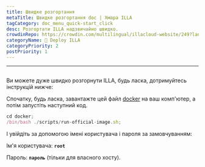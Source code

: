 ```yaml
---
title: Швидке розгортання
metaTitle: Швидке розгортання doc | Хмара ILLA
tagCategory: doc_menu_quick-start_click
desc: Розгортати ILLA надзвичайно швидко.
crowdinRepo: https://crowdin.com/multilingual/illacloud-website/249?languages=uk&filter=basic&value=0
categoryName: 👷 Deploy ILLA
categoryPriority: 2
postPriority: 1
---
```


* * *

## <h2 hidden>Швидко розгорнути</h2>

Ви можете дуже швидко розгорнути ILLA, будь ласка, дотримуйтесь інструкцій нижче:

Спочатку, будь ласка, завантажте цей файл [docker](https://github.com/illacloud/deploy-illa-manually/tree/main/docker) на ваш комп'ютер, а потім запустіть наступний код.

```jsx
cd docker;
/bin/bash ./scripts/run-official-image.sh;
```

І увійдіть за допомогою імені користувача і пароля за замовчуванням:

Ім'я користувача: **`root`**

Пароль: **`пароль`** (тільки для власного хосту).
